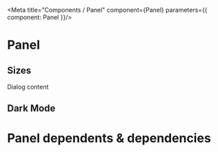 

<Meta title="Components / Panel" component={Panel} parameters={{ component: Panel }}/>

# Panel

## Sizes 
<Preview>
    <Panel fixed={false} title="Dialog">
        Dialog content
    </Panel>
</Preview>

<PanelDemo />
   

## Dark Mode

<PanelDark />

<Props of={Panel} />

# Panel dependents & dependencies
<DependenciesTable titleDependencies='Dependencies' titleDependents='Dependents' of={Panel} />
